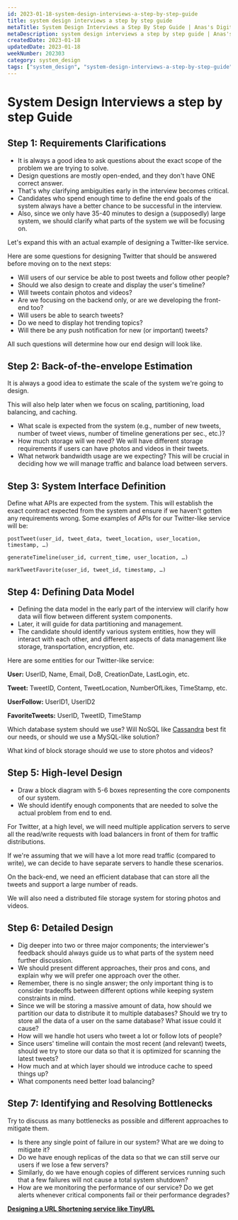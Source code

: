 ```yaml
---
id: 2023-01-18-system-design-interviews-a-step-by-step-guide
title: system design interviews a step by step guide
metaTitle: System Design Interviews a Step By Step Guide | Anas's Digital Garden
metaDescription: system design interviews a step by step guide | Anas's Digital Garden
createdDate: 2023-01-18
updatedDate: 2023-01-18
weekNumber: 202303
category: system_design
tags: ["system_design", "system-design-interviews-a-step-by-step-guide"]
---
```


# System Design Interviews a step by step Guide

## Step 1: Requirements Clarifications

- It is always a good idea to ask questions about the exact scope of the problem we are trying to solve.
- Design questions are mostly open-ended, and they don't have ONE correct answer.
- That's why clarifying ambiguities early in the interview becomes critical.
- Candidates who spend enough time to define the end goals of the system always have a better chance to be successful in the interview.
- Also, since we only have 35-40 minutes to design a (supposedly) large system, we should clarify what parts of the system we will be focusing on.

Let's expand this with an actual example of designing a Twitter-like service.

Here are some questions for designing Twitter that should be answered before moving on to the next steps:

- Will users of our service be able to post tweets and follow other people?
- Should we also design to create and display the user's timeline?
- Will tweets contain photos and videos?
- Are we focusing on the backend only, or are we developing the front-end too?
- Will users be able to search tweets?
- Do we need to display hot trending topics?
- Will there be any push notification for new (or important) tweets?

All such questions will determine how our end design will look like.

## Step 2: Back-of-the-envelope Estimation

It is always a good idea to estimate the scale of the system we're going to design.

This will also help later when we focus on scaling, partitioning, load balancing, and caching.

- What scale is expected from the system (e.g., number of new tweets, number of tweet views, number of timeline generations per sec., etc.)?
- How much storage will we need? We will have different storage requirements if users can have photos and videos in their tweets.
- What network bandwidth usage are we expecting? This will be crucial in deciding how we will manage traffic and balance load between servers.

## Step 3: System Interface Definition

Define what APIs are expected from the system. This will establish the exact contract expected from the system and ensure if we haven't gotten any requirements wrong. Some examples of APIs for our Twitter-like service will be:

```
postTweet(user_id, tweet_data, tweet_location, user_location, timestamp, …)
```

```
generateTimeline(user_id, current_time, user_location, …)
```

```
markTweetFavorite(user_id, tweet_id, timestamp, …)
```

## Step 4: Defining Data Model

- Defining the data model in the early part of the interview will clarify how data will flow between different system components.
- Later, it will guide for data partitioning and management.
- The candidate should identify various system entities, how they will interact with each other, and different aspects of data management like storage, transportation, encryption, etc.

Here are some entities for our Twitter-like service:

**User:** UserID, Name, Email, DoB, CreationDate, LastLogin, etc.

**Tweet:** TweetID, Content, TweetLocation, NumberOfLikes, TimeStamp, etc.

**UserFollow:** UserID1, UserID2

**FavoriteTweets:** UserID, TweetID, TimeStamp

Which database system should we use? Will NoSQL like [Cassandra](https://en.wikipedia.org/wiki/Apache_Cassandra) best fit our needs, or should we use a MySQL-like solution?

What kind of block storage should we use to store photos and videos?

## Step 5: High-level Design

- Draw a block diagram with 5-6 boxes representing the core components of our system.
- We should identify enough components that are needed to solve the actual problem from end to end.

For Twitter, at a high level, we will need multiple application servers to serve all the read/write requests with load balancers in front of them for traffic distributions.

 If we're assuming that we will have a lot more read traffic (compared to write), we can decide to have separate servers to handle these scenarios.

On the back-end, we need an efficient database that can store all the tweets and support a large number of reads.

We will also need a distributed file storage system for storing photos and videos.

## Step 6: Detailed Design

- Dig deeper into two or three major components; the interviewer's feedback should always guide us to what parts of the system need further discussion.
- We should present different approaches, their pros and cons, and explain why we will prefer one approach over the other.
- Remember, there is no single answer; the only important thing is to consider tradeoffs between different options while keeping system constraints in mind.
- Since we will be storing a massive amount of data, how should we partition our data to distribute it to multiple databases? Should we try to store all the data of a user on the same database? What issue could it cause?
- How will we handle hot users who tweet a lot or follow lots of people?
- Since users' timeline will contain the most recent (and relevant) tweets, should we try to store our data so that it is optimized for scanning the latest tweets?
- How much and at which layer should we introduce cache to speed things up?
- What components need better load balancing?

## Step 7: Identifying and Resolving Bottlenecks

Try to discuss as many bottlenecks as possible and different approaches to mitigate them.

- Is there any single point of failure in our system? What are we doing to mitigate it?
- Do we have enough replicas of the data so that we can still serve our users if we lose a few servers?
- Similarly, do we have enough copies of different services running such that a few failures will not cause a total system shutdown?
- How are we monitoring the performance of our service? Do we get alerts whenever critical components fail or their performance degrades?

[**Designing a URL Shortening service like TinyURL**](system%20design%20interviews%20a%20step%20by%20step%20guide/designing%20a%20url%20shortening%20service%20like%20tiny-url.md)
